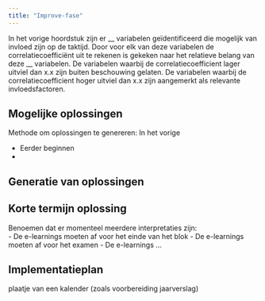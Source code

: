 ```yaml
---
title: "Improve-fase"
---
```


In het vorige hoordstuk zijn er __ variabelen geïdentificeerd die mogelijk van invloed zijn op de taktijd.
Door voor elk van deze variabelen de correlatiecoefficiënt uit te rekenen is gekeken naar het relatieve belang van deze __ variabelen.
De variabelen waarbij de correlatiecoefficient lager uitviel dan x.x zijn buiten beschouwing gelaten.
De variabelen waarbij de correlatiecoefficient hoger uitviel dan x.x zijn aangemerkt als relevante invloedsfactoren.

## Mogelijke oplossingen

Methode om oplossingen te genereren:
In het vorige 

- Eerder beginnen
- 

## Generatie van oplossingen



## Korte termijn oplossing

Benoemen dat er momenteel meerdere interpretaties zijn:  
- De e-learnings moeten af voor het einde van het blok
- De e-learnings moeten af voor het examen
- De e-learnings ...

## Implementatieplan


plaatje van een kalender (zoals voorbereiding jaarverslag)